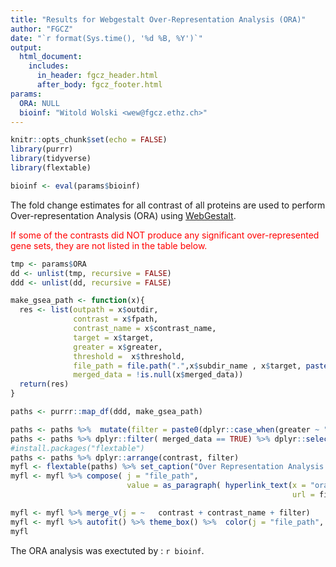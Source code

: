 ```yaml
---
title: "Results for Webgestalt Over-Representation Analysis (ORA)"
author: "FGCZ"
date: "`r format(Sys.time(), '%d %B, %Y')`"
output: 
  html_document:
    includes:
      in_header: fgcz_header.html
      after_body: fgcz_footer.html
params:
  ORA: NULL
  bioinf: "Witold Wolski <wew@fgcz.ethz.ch>"
---
```




```r

knitr::opts_chunk$set(echo = FALSE)
library(purrr)
library(tidyverse)
library(flextable)

bioinf <- eval(params$bioinf)

```

The fold change estimates for all contrast of all proteins are used to perform Over-representation Analysis (ORA) using [WebGestalt](www.webgestalt.org). 

<span style="color:red"> If some of the contrasts did NOT produce any significant over-represented gene sets, they are not listed in the table below. </span>


```r
tmp <- params$ORA
dd <- unlist(tmp, recursive = FALSE)
ddd <- unlist(dd, recursive = FALSE)

make_gsea_path <- function(x){
  res <- list(outpath = x$outdir,
              contrast = x$fpath,
              contrast_name = x$contrast_name,
              target = x$target,
              greater = x$greater,
              threshold =  x$threshold,
              file_path = file.path(".",x$subdir_name , x$target, paste0("Project_", x$fpath), paste0("Report_",x$fpath,".html")), 
              merged_data = !is.null(x$merged_data))
  return(res)
}

paths <- purrr::map_df(ddd, make_gsea_path)

paths <- paths %>%  mutate(filter = paste0(dplyr::case_when(greater ~ "log2 FC > ", TRUE ~ "log2 FC < "  ), threshold))
paths <- paths %>% dplyr::filter( merged_data == TRUE) %>% dplyr::select(contrast, contrast_name, filter, target,  file_path)
#install.packages("flextable")
paths <- paths %>% dplyr::arrange(contrast, filter)
myfl <- flextable(paths) %>% set_caption("Over Representation Analysis (ORA) results using prora and WebgestaltR. (vs - versus, gv - given).")
myfl <- myfl %>% compose( j = "file_path",
                          value = as_paragraph( hyperlink_text(x = "ora result",
                                                               url = file_path ) ) )

myfl <- myfl %>% merge_v(j = ~   contrast + contrast_name + filter)
myfl <- myfl %>% autofit() %>% theme_box() %>%  color(j = "file_path", color = "#337ab7") 
myfl

```

The ORA analysis was exectuted by : `r bioinf`.


